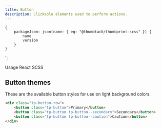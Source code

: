 ```yaml
---
title: Button
description: Clickable elements used to perform actions.
---
```



    {
        packageJson: json(name: { eq: "@thumbtack/thumbprint-scss" }) {
            name
            version
        }
    }
`;

<TabNav>
    <TabNavItem to="/components/button/usage/">Usage</TabNavItem>
    <TabNavItem to="/components/button/react/">React</TabNavItem>
    <TabNavItem to="/components/button/scss/">SCSS</TabNavItem>
</TabNav>

<PackageTable
    version={props.data.packageJson.version}
    packageName={props.data.packageJson.name}
    deprecated={false}
    sourceDirectory="https://github.com/thumbtack/thumbprint/tree/master/packages/thumbprint-scss"
/>

## Button themes

These are the available button styles for use on light background colors.

```html
<div class="tp-button-row">
    <button class="tp-button">Primary</button>
    <button class="tp-button tp-button--secondary">Secondary</button>
    <button class="tp-button tp-button--caution">Caution</button>
</div>
```
